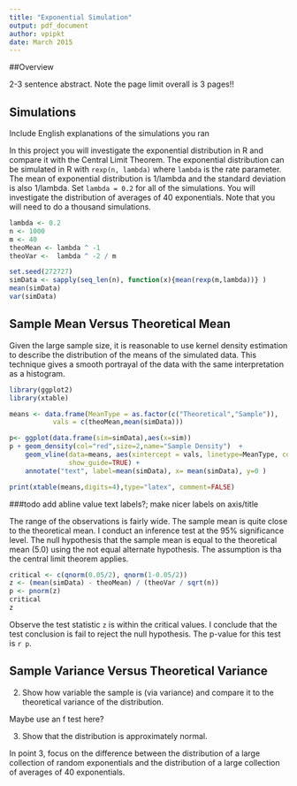 ```yaml
---
title: "Exponential Simulation"
output: pdf_document
author: vpipkt
date: March 2015
---
```


##Overview

2-3 sentence abstract. Note the page limit overall is 3 pages!!

## Simulations
Include English explanations of the simulations you ran

In this project you will investigate the exponential distribution in R and compare it with the Central Limit Theorem. The exponential distribution can be simulated in R with `rexp(n, lambda)` where `lambda` is the rate parameter. The mean of exponential distribution is 1/lambda and the standard deviation is also 1/lambda. Set `lambda = 0.2` for all of the simulations. You will investigate the distribution of averages of 40 exponentials. Note that you will need to do a thousand simulations.

```r
lambda <- 0.2
n <- 1000
m <- 40 
theoMean <- lambda ^ -1
theoVar <-  lambda ^ -2 / m  

set.seed(272727)
simData <- sapply(seq_len(n), function(x){mean(rexp(m,lambda))} )
mean(simData)
var(simData)
```

## Sample Mean Versus Theoretical Mean
Given the large sample size, it is reasonable to use kernel density estimation to describe the distribution of the means of the simulated data. This technique gives a smooth portrayal of the data with the same interpretation as a histogram. 

```r
library(ggplot2)
library(xtable)

means <- data.frame(MeanType = as.factor(c("Theoretical","Sample")),
           vals = c(theoMean,mean(simData)))

p<- ggplot(data.frame(sim=simData),aes(x=sim)) 
p + geom_density(col="red",size=2,name="Sample Density")  +
    geom_vline(data=means, aes(xintercept = vals, linetype=MeanType, color=MeanType), 
               show_guide=TRUE) +
    annotate("text", label=mean(simData), x= mean(simData), y=0 )
```
```r
print(xtable(means,digits=4),type="latex", comment=FALSE)
```

###todo add abline value text labels?; make nicer labels on axis/title

The range of the observations is fairly wide. The sample mean is quite close to the theoretical mean. I conduct an inference test at the 95% significance level. The  null hypothesis that the sample mean is equal to the theoretical mean (5.0) using the not equal alternate hypothesis. The assumption is tha the central limit theorem applies.

```r
critical <- c(qnorm(0.05/2), qnorm(1-0.05/2))
z <- (mean(simData) - theoMean) / (theoVar / sqrt(n))
p <- pnorm(z)
critical 
z
```

Observe the test statistic `z` is within the critical values. I conclude that the test conclusion is fail to reject the null hypothesis. The p-value for this test is `r p`.


## Sample Variance Versus Theoretical Variance

2. Show how variable the sample is (via variance) and compare it to the theoretical variance of the distribution.

Maybe use an f test here?

3. Show that the distribution is approximately normal.

In point 3, focus on the difference between the distribution of a large collection of random exponentials and the distribution of a large collection of averages of 40 exponentials. 